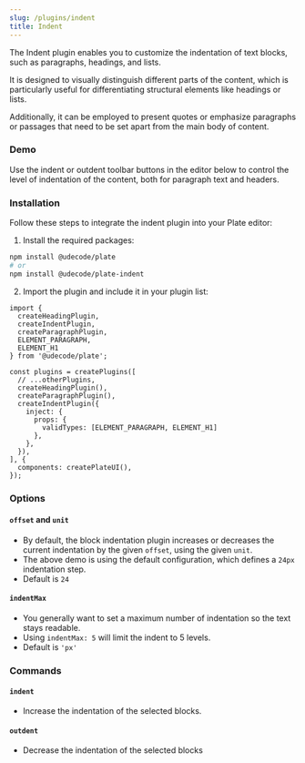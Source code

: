 ```yaml
---
slug: /plugins/indent
title: Indent
---
```


The Indent plugin enables you to customize the indentation of text blocks, such as paragraphs, headings, and lists.

It is designed to visually distinguish different parts of the content, which is particularly useful for differentiating structural elements like headings or lists.

Additionally, it can be employed to present quotes or emphasize paragraphs or passages that need to be set apart from the main body of content.

### Demo

Use the indent or outdent toolbar buttons in the editor below to control the level of indentation of the content, both for paragraph text and headers.




<IndentSandpack />


### Installation

Follow these steps to integrate the indent plugin into your Plate editor:

1. Install the required packages:

```bash npm2yarn
npm install @udecode/plate
# or
npm install @udecode/plate-indent
```

2. Import the plugin and include it in your plugin list:

```tsx
import { 
  createHeadingPlugin,
  createIndentPlugin,
  createParagraphPlugin,
  ELEMENT_PARAGRAPH,
  ELEMENT_H1
} from '@udecode/plate';

const plugins = createPlugins([
  // ...otherPlugins,
  createHeadingPlugin(),
  createParagraphPlugin(),
  createIndentPlugin({
    inject: {
      props: {
        validTypes: [ELEMENT_PARAGRAPH, ELEMENT_H1]
      },
    },
  }),
], {
  components: createPlateUI(),
});
```

### Options

#### `offset` and `unit`

- By default, the block indentation plugin increases or decreases the current indentation by the given `offset`, using the given `unit`.
- The above demo is using the default configuration, which defines a `24px` indentation step.
- Default is `24`

#### `indentMax`

- You generally want to set a maximum number of indentation so the text stays readable.
- Using `indentMax: 5` will limit the indent to 5 levels.
- Default is `'px'`

### Commands

#### `indent`

- Increase the indentation of the selected blocks.

#### `outdent`

- Decrease the indentation of the selected blocks
